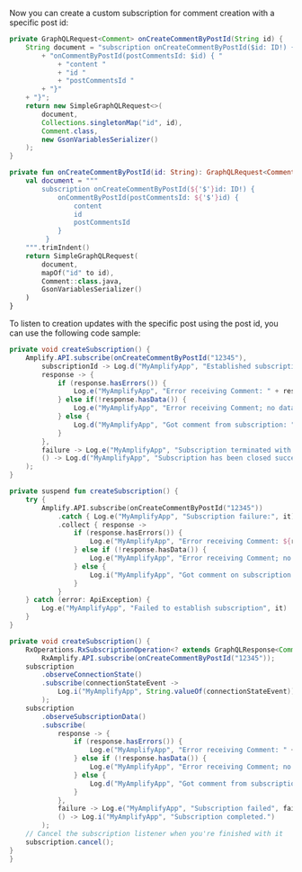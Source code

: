 Now you can create a custom subscription for comment creation with a specific post id:

<BlockSwitcher>
<Block name="Java">

```java
private GraphQLRequest<Comment> onCreateCommentByPostId(String id) {
    String document = "subscription onCreateCommentByPostId($id: ID!) { "
        + "onCommentByPostId(postCommentsId: $id) { "
            + "content "
            + "id "
            + "postCommentsId "
        + "}"
    + "}";
    return new SimpleGraphQLRequest<>(
        document,
        Collections.singletonMap("id", id),
        Comment.class,
        new GsonVariablesSerializer()
    );
}
```

</Block>
<Block name="Kotlin">

```kotlin
private fun onCreateCommentByPostId(id: String): GraphQLRequest<Comment> {
    val document = """
        subscription onCreateCommentByPostId(${'$'}id: ID!) {
            onCommentByPostId(postCommentsId: ${'$'}id) {
                content
                id
                postCommentsId
            }
         }
    """.trimIndent()
    return SimpleGraphQLRequest(
        document,
        mapOf("id" to id),
        Comment::class.java,
        GsonVariablesSerializer()
    )
}
```

</Block>
</BlockSwitcher>

To listen to creation updates with the specific post using the post id, you can use the following code sample:

<BlockSwitcher>
<Block name="Java">

```java
private void createSubscription() {
    Amplify.API.subscribe(onCreateCommentByPostId("12345"),
        subscriptionId -> Log.d("MyAmplifyApp", "Established subscription with id: " + subscriptionId),
        response -> {
            if (response.hasErrors()) {
                Log.e("MyAmplifyApp", "Error receiving Comment: " + response.getErrors());
            } else if(!response.hasData()) {
                Log.e("MyAmplifyApp", "Error receiving Comment; no data in response.");
            } else {
                Log.d("MyAmplifyApp", "Got comment from subscription: " + response.getData());
            }
        },
        failure -> Log.e("MyAmplifyApp", "Subscription terminated with error.", failure),
        () -> Log.d("MyAmplifyApp", "Subscription has been closed successfully.")
    );
}
```

</Block>
<Block name="Kotlin">

```kotlin
private suspend fun createSubscription() {
    try {
        Amplify.API.subscribe(onCreateCommentByPostId("12345"))
            .catch { Log.e("MyAmplifyApp", "Subscription failure:", it) }
            .collect { response ->
                if (response.hasErrors()) {
                    Log.e("MyAmplifyApp", "Error receiving Comment: ${response.errors}")
                } else if (!response.hasData()) {
                    Log.e("MyAmplifyApp", "Error receiving Comment; no data in response.")
                } else {
                    Log.i("MyAmplifyApp", "Got comment on subscription: ${response.data}")
                }
            }
    } catch (error: ApiException) {
        Log.e("MyAmplifyApp", "Failed to establish subscription", it)
    }
}
```

</Block>
<Block name="RxJava">

```java
private void createSubscription() {
    RxOperations.RxSubscriptionOperation<? extends GraphQLResponse<Comment>> subscription =
        RxAmplify.API.subscribe(onCreateCommentByPostId("12345"));
    subscription
        .observeConnectionState()
        .subscribe(connectionStateEvent -> 
            Log.i("MyAmplifyApp", String.valueOf(connectionStateEvent))
        );
    subscription
        .observeSubscriptionData()
        .subscribe(
            response -> {
                if (response.hasErrors()) {
                    Log.e("MyAmplifyApp", "Error receiving Comment: " + response.getErrors());
                } else if (!response.hasData()) {
                    Log.e("MyAmplifyApp", "Error receiving Comment; no data in response.");
                } else {
                    Log.d("MyAmplifyApp", "Got comment from subscription: " + response.getData());
                }
            },
            failure -> Log.e("MyAmplifyApp", "Subscription failed", failure),
            () -> Log.i("MyAmplifyApp", "Subscription completed.")
        );
    // Cancel the subscription listener when you're finished with it
    subscription.cancel();
}
}
```

</Block>
</BlockSwitcher>
